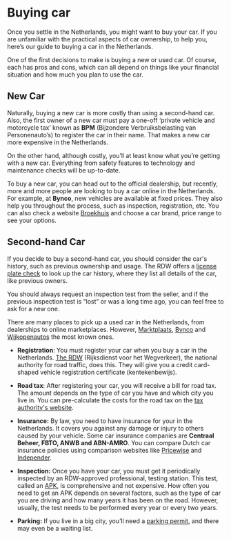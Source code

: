 
# Buying car
Once you settle in the Netherlands, you might want to buy your car. If you are unfamiliar with the practical aspects of car ownership, to help you, here’s our guide to buying a car in the Netherlands.

One of the first decisions to make is buying a new or used car. Of course, each has pros and cons, which can all depend on things like your financial situation and how much you plan to use the car.

## New Car
Naturally, buying a new car is more costly than using a second-hand car. Also, the first owner of a new car must pay a one-off ‘private vehicle and motorcycle tax’ known as **BPM** (Bijzondere Verbruiksbelasting van Personenauto’s) to register the car in their name. That makes a new car more expensive in the Netherlands. 

On the other hand, although costly, you’ll at least know what you’re getting with a new car. Everything from safety features to technology and maintenance checks will be up-to-date. 

To buy a new car, you can head out to the official dealership, but recently, more and more people are looking to buy a car online in the Netherlands. For example, at **Bynco**, new vehicles are available at fixed prices. They also help you throughout the process, such as inspection, registration, etc. You can also check a website [Broekhuis](https://broekhuis.nl/) and choose a car brand, price range to see your options. 

## Second-hand Car
If you decide to buy a second-hand car, you should consider the car's history, such as previous ownership and usage. The RDW offers a [license plate check](https://ovi.rdw.nl/) to look up the car history, where they list all details of the car, like previous owners. 

<Callout>
  You should always request an inspection test from the seller, and if the previous inspection test is “lost” or was a long time ago, you can feel free to ask for a new one. 
</Callout>

There are many places to pick up a used car in the Netherlands, from dealerships to online marketplaces. However, [Marktplaats](https://www.marktplaats.nl/), [Bynco](https://bynco.com/nl-en/expats/?utm_source=Expatica&utm_medium=article-buycarnetherlands) and [Wijkopenautos](https://www.wikoau.nl/waarde/10-18/?MID=NL_NET_4_333504_1547724_0_0_0&net=NL_4&name=513expati) the most known ones. 


- **Registration**: You must register your car when you buy a car in the Netherlands. [The RDW](https://www.rdw.nl/) (Rijksdienst voor het Wegverkeer), the national authority for road traffic, does this. They will give you a credit card-shaped vehicle registration certificate (kentekenbewijs).

- **Road tax**: After registering your car, you will receive a bill for road tax. The amount depends on the type of car you have and which city you live in. You can pre-calculate the costs for the road tax on the [tax authority's website](https://www.belastingdienst.nl/wps/wcm/connect/nl/auto-en-vervoer/content/hulpmiddel-motorrijtuigenbelasting-berekenen). 

- **Insurance:** By law, you need to have insurance for your in the Netherlands. It covers you against any damage or injury to others caused by your vehicle. Some car insurance companies are **Centraal Beheer, FBTO, ANWB and ABN-AMRO**. You can compare Dutch car insurance policies using comparison websites like [Pricewise](https://www.pricewise.nl/?actioncode=tradetracker&campagne=regulier&chnid=9d955fb4-af6f-4c5d-9681-21d71325053d) and [Independer](https://www.independer.nl/autoverzekering/info/affiliate/awin?refer=m4nauto&utm_source=affiliate&utm_medium=awin_auto&utm_campaign=666995&awc=8599_1644910954_e72e0e0d1c3f2a5c38dc908a9455f19c). 

- **Inspection:** Once you have your car, you must get it periodically inspected by an RDW-approved professional, testing station. This test, called an [APK](https://business.gov.nl/regulation/periodic-motor-vehicle-test-apk/), is comprehensive and not expensive. How often you need to get an APK depends on several factors, such as the type of car you are driving and how many years it has been on the road. However, usually, the test needs to be performed every year or every two years. 

- **Parking:** If you live in a big city, you’ll need a [parking permit](https://www.amsterdam.nl/en/parking/apply-resident-parking-permit/), and there may even be a waiting list. 
